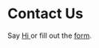 # Contact Us
Say <a href ="localhost:8000" > Hi </a> or fill out the <a href ="localhost:8000" >form</a>. 